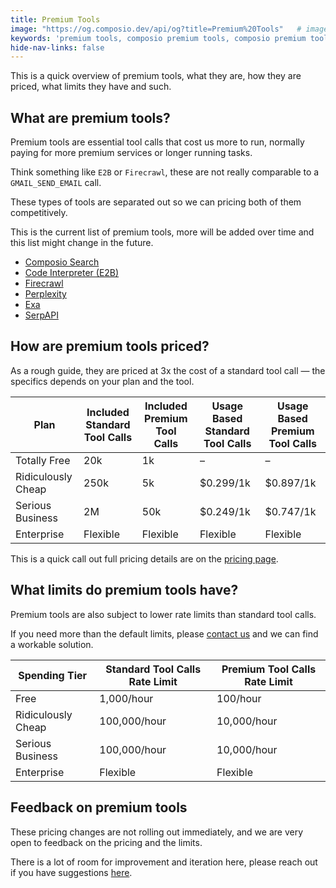```yaml
---
title: Premium Tools
image: "https://og.composio.dev/api/og?title=Premium%20Tools"   # image for socials
keywords: 'premium tools, composio premium tools, composio premium tools documentation, pricing'
hide-nav-links: false
---
```


This is a quick overview of premium tools, what they are, how they are priced, what limits they have and such.


## What are premium tools?

Premium tools are essential tool calls that cost us more to run, normally paying for more premium services or longer running tasks.

Think something like `E2B` or `Firecrawl`, these are not really comparable to a `GMAIL_SEND_EMAIL` call.

These types of tools are separated out so we can pricing both of them competitively.

This is the current list of premium tools, more will be added over time and this list might change in the future.

- [Composio Search](/tools/composio_search)
- [Code Interpreter (E2B)](/tools/codeinterpreter)
- [Firecrawl](/tools/firecrawl)
- [Perplexity](/tools/perplexity)
- [Exa](/tools/exa)
- [SerpAPI](/tools/serpapi)


## How are premium tools priced?

As a rough guide, they are priced at 3x the cost of a standard tool call — the specifics depends on your plan and the tool.


| Plan                | Included Standard Tool Calls | Included Premium Tool Calls | Usage Based Standard Tool Calls | Usage Based Premium Tool Calls |
|---------------------|-----------------------------|----------------------------|-------------------------------|------------------------------|
| Totally Free        | 20k                         | 1k                         | –                             | –                            |
| Ridiculously Cheap  | 250k                        | 5k                         | $0.299/1k                     | $0.897/1k                    |
| Serious Business    | 2M                          | 50k                        | $0.249/1k                     | $0.747/1k                    |
| Enterprise          | Flexible                    | Flexible                   | Flexible                      | Flexible                     |

This is a quick call out full pricing details are on the [pricing page](https://composio.dev/pricing).


## What limits do premium tools have?

Premium tools are also subject to lower rate limits than standard tool calls.

If you need more than the default limits, please [contact us](mailto:billing@composio.dev) and we can find a workable solution.

| Spending Tier        | Standard Tool Calls Rate Limit | Premium Tool Calls Rate Limit |
|---------------------|-------------------------------|------------------------------|
| Free                | 1,000/hour                    | 100/hour                     |
| Ridiculously Cheap  | 100,000/hour                  | 10,000/hour                  |
| Serious Business    | 100,000/hour                  | 10,000/hour                  |
| Enterprise          | Flexible                      | Flexible                     |






## Feedback on premium tools

These pricing changes are not rolling out immediately, and we are very open to feedback on the pricing and the limits.

There is a lot of room for improvement and iteration here, please reach out if you have suggestions [here](mailto:rahul@composio.dev).